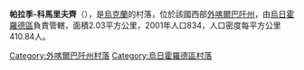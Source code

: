 {{coord|48|31|28|N|22|10|32|E|scale:100000|display=title}}

'''帕拉季-科馬里夫齊'''（{{lang-uk|Паладь-Комарівці}}），是[[烏克蘭|烏克蘭]]的村落，位於該國西部[[外喀爾巴阡州|外喀爾巴阡州]]，由[[烏日霍羅德區|烏日霍羅德區]]負責管轄，面積2.03平方公里，2001年人口834，人口密度每平方公里410.84人。

{{DEFAULTSORT:Паладь-Комарівці}}

[[Category:外喀爾巴阡州村落|Category:外喀爾巴阡州村落]]
[[Category:烏日霍羅德區村落|Category:烏日霍羅德區村落]]


{{Zakarpattia-geo-stub}}